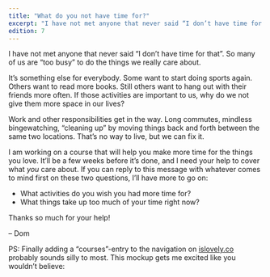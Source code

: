 ```yaml
---
title: "What do you not have time for?"
excerpt: "I have not met anyone that never said “I don’t have time for that”. So many of us are “too busy” to do the things we really care about."
edition: 7
---
```


I have not met anyone that never said “I don’t have time for that”. So many of us are “too busy” to do the things we really care about.

It’s something else for everybody. Some want to start doing sports again. Others want to read more books. Still others want to hang out with their friends more often. If those activities are important to us, why do we not give them more space in our lives?

Work and other responsibilities get in the way. Long commutes, mindless bingewatching, “cleaning up” by moving things back and forth between the same two locations. That’s no way to live, but we can fix it.

I am working on a course that will help you make more time for the things you love. It’ll be a few weeks before it’s done, and I need your help to cover what _you_ care about. If you can reply to this message with whatever comes to mind first on these two questions, I’ll have more to go on:

- What activities do you wish you had more time for?
- What things take up too much of your time right now?

Thanks so much for your help!

– Dom

PS: Finally adding a “courses”-entry to the navigation on [islovely.co](/) probably sounds silly to most. This mockup gets me excited like you wouldn’t believe:

<Figure
  alt="A screenshot of this website, showing a new courses-section"
  src="/assets/newsletters/what-do-you-not-have-time-for/courses-mockup.png"
/>